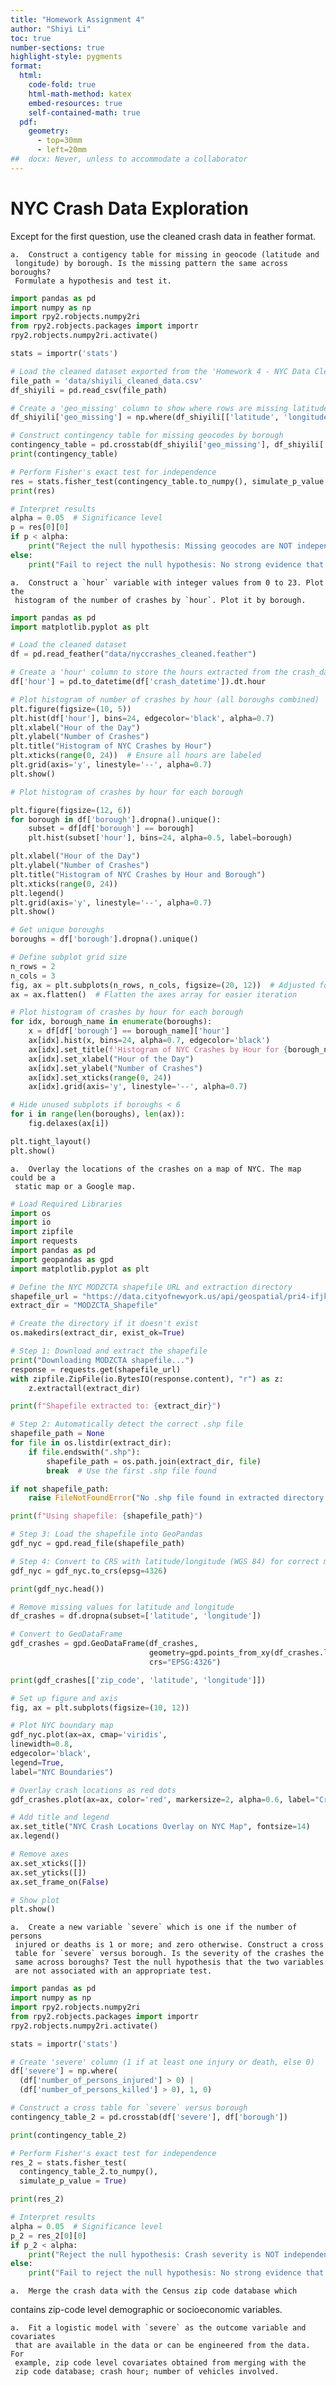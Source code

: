 ```yaml
---
title: "Homework Assignment 4"
author: "Shiyi Li"
toc: true
number-sections: true
highlight-style: pygments
format: 
  html: 
    code-fold: true
    html-math-method: katex
    embed-resources: true
    self-contained-math: true	
  pdf: 
    geometry: 
      - top=30mm
      - left=20mm
##  docx: Never, unless to accommodate a collaborator
---
```


# NYC Crash Data Exploration

Except for the first question, use the cleaned crash data in feather format.

    a.  Construct a contigency table for missing in geocode (latitude and
     longitude) by borough. Is the missing pattern the same across boroughs?
     Formulate a hypothesis and test it. 

```python
import pandas as pd
import numpy as np
import rpy2.robjects.numpy2ri
from rpy2.robjects.packages import importr
rpy2.robjects.numpy2ri.activate()

stats = importr('stats')

# Load the cleaned dataset exported from the 'Homework 4 - NYC Data Cleaning' assignment
file_path = 'data/shiyili_cleaned_data.csv'
df_shiyili = pd.read_csv(file_path)

# Create a 'geo_missing' column to show where rows are missing latitude and longitude.
df_shiyili['geo_missing'] = np.where(df_shiyili[['latitude', 'longitude']].isnull().all(axis=1)==True, 1, 0)

# Construct contingency table for missing geocodes by borough
contingency_table = pd.crosstab(df_shiyili['geo_missing'], df_shiyili['borough'])
print(contingency_table)

# Perform Fisher's exact test for independence
res = stats.fisher_test(contingency_table.to_numpy(), simulate_p_value = True)
print(res)

# Interpret results
alpha = 0.05  # Significance level
p = res[0][0]
if p < alpha:
    print("Reject the null hypothesis: Missing geocodes are NOT independent of boroughs.")
else:
    print("Fail to reject the null hypothesis: No strong evidence that missing geocodes depend on boroughs.")
```

    a.  Construct a `hour` variable with integer values from 0 to 23. Plot the
     histogram of the number of crashes by `hour`. Plot it by borough.

```python
import pandas as pd
import matplotlib.pyplot as plt

# Load the cleaned dataset
df = pd.read_feather("data/nyccrashes_cleaned.feather")

# Create a 'hour' column to store the hours extracted from the crash_datetime column
df['hour'] = pd.to_datetime(df['crash_datetime']).dt.hour

# Plot histogram of number of crashes by hour (all boroughs combined)
plt.figure(figsize=(10, 5))
plt.hist(df['hour'], bins=24, edgecolor='black', alpha=0.7)
plt.xlabel("Hour of the Day")
plt.ylabel("Number of Crashes")
plt.title("Histogram of NYC Crashes by Hour")
plt.xticks(range(0, 24))  # Ensure all hours are labeled
plt.grid(axis='y', linestyle='--', alpha=0.7)
plt.show()

# Plot histogram of crashes by hour for each borough

plt.figure(figsize=(12, 6))
for borough in df['borough'].dropna().unique():
    subset = df[df['borough'] == borough]
    plt.hist(subset['hour'], bins=24, alpha=0.5, label=borough)

plt.xlabel("Hour of the Day")
plt.ylabel("Number of Crashes")
plt.title("Histogram of NYC Crashes by Hour and Borough")
plt.xticks(range(0, 24))
plt.legend()
plt.grid(axis='y', linestyle='--', alpha=0.7)
plt.show()

# Get unique boroughs
boroughs = df['borough'].dropna().unique()

# Define subplot grid size
n_rows = 2
n_cols = 3
fig, ax = plt.subplots(n_rows, n_cols, figsize=(20, 12))  # Adjusted for 6 boroughs max
ax = ax.flatten()  # Flatten the axes array for easier iteration

# Plot histogram of crashes by hour for each borough
for idx, borough_name in enumerate(boroughs):
    x = df[df['borough'] == borough_name]['hour']
    ax[idx].hist(x, bins=24, alpha=0.7, edgecolor='black')
    ax[idx].set_title(f'Histogram of NYC Crashes by Hour for {borough_name}')
    ax[idx].set_xlabel("Hour of the Day")
    ax[idx].set_ylabel("Number of Crashes")
    ax[idx].set_xticks(range(0, 24))
    ax[idx].grid(axis='y', linestyle='--', alpha=0.7)

# Hide unused subplots if boroughs < 6
for i in range(len(boroughs), len(ax)):
    fig.delaxes(ax[i])

plt.tight_layout()
plt.show()

```
     
    a.  Overlay the locations of the crashes on a map of NYC. The map could be a
     static map or a Google map.

```python
# Load Required Libraries
import os
import io
import zipfile
import requests
import pandas as pd
import geopandas as gpd
import matplotlib.pyplot as plt

# Define the NYC MODZCTA shapefile URL and extraction directory
shapefile_url = "https://data.cityofnewyork.us/api/geospatial/pri4-ifjk?method=export&format=Shapefile"
extract_dir = "MODZCTA_Shapefile"

# Create the directory if it doesn't exist
os.makedirs(extract_dir, exist_ok=True)

# Step 1: Download and extract the shapefile
print("Downloading MODZCTA shapefile...")
response = requests.get(shapefile_url)
with zipfile.ZipFile(io.BytesIO(response.content), "r") as z:
    z.extractall(extract_dir)

print(f"Shapefile extracted to: {extract_dir}")
```

```python
# Step 2: Automatically detect the correct .shp file
shapefile_path = None
for file in os.listdir(extract_dir):
    if file.endswith(".shp"):
        shapefile_path = os.path.join(extract_dir, file)
        break  # Use the first .shp file found

if not shapefile_path:
    raise FileNotFoundError("No .shp file found in extracted directory.")

print(f"Using shapefile: {shapefile_path}")

# Step 3: Load the shapefile into GeoPandas
gdf_nyc = gpd.read_file(shapefile_path)

# Step 4: Convert to CRS with latitude/longitude (WGS 84) for correct mapping
gdf_nyc = gdf_nyc.to_crs(epsg=4326)

print(gdf_nyc.head())
```

```python
# Remove missing values for latitude and longitude
df_crashes = df.dropna(subset=['latitude', 'longitude'])

# Convert to GeoDataFrame
gdf_crashes = gpd.GeoDataFrame(df_crashes, 
                               geometry=gpd.points_from_xy(df_crashes.longitude, df_crashes.latitude),
                               crs="EPSG:4326")

print(gdf_crashes[['zip_code', 'latitude', 'longitude']])
```

```python
# Set up figure and axis
fig, ax = plt.subplots(figsize=(10, 12))

# Plot NYC boundary map
gdf_nyc.plot(ax=ax, cmap='viridis', 
linewidth=0.8, 
edgecolor='black',
legend=True, 
label="NYC Boundaries")

# Overlay crash locations as red dots
gdf_crashes.plot(ax=ax, color='red', markersize=2, alpha=0.6, label="Crash Locations")

# Add title and legend
ax.set_title("NYC Crash Locations Overlay on NYC Map", fontsize=14)
ax.legend()

# Remove axes
ax.set_xticks([])
ax.set_yticks([])
ax.set_frame_on(False)

# Show plot
plt.show()
```

    a.  Create a new variable `severe` which is one if the number of persons
     injured or deaths is 1 or more; and zero otherwise. Construct a cross
     table for `severe` versus borough. Is the severity of the crashes the
     same across boroughs? Test the null hypothesis that the two variables
     are not associated with an appropriate test.

```python
import pandas as pd
import numpy as np
import rpy2.robjects.numpy2ri
from rpy2.robjects.packages import importr
rpy2.robjects.numpy2ri.activate()

stats = importr('stats')

# Create 'severe' column (1 if at least one injury or death, else 0)
df['severe'] = np.where(
  (df['number_of_persons_injured'] > 0) | 
  (df['number_of_persons_killed'] > 0), 1, 0)

# Construct a cross table for `severe` versus borough
contingency_table_2 = pd.crosstab(df['severe'], df['borough'])

print(contingency_table_2)

# Perform Fisher's exact test for independence
res_2 = stats.fisher_test(
  contingency_table_2.to_numpy(), 
  simulate_p_value = True)

print(res_2)

# Interpret results
alpha = 0.05  # Significance level
p_2 = res_2[0][0]
if p_2 < alpha:
    print("Reject the null hypothesis: Crash severity is NOT independent of borough.")
else:
    print("Fail to reject the null hypothesis: No strong evidence that crash severity depends on borough.")
```

    a.  Merge the crash data with the Census zip code database which
   contains zip-code level demographic or socioeconomic variables.



    a.  Fit a logistic model with `severe` as the outcome variable and covariates
     that are available in the data or can be engineered from the data. For
     example, zip code level covariates obtained from merging with the
     zip code database; crash hour; number of vehicles involved.